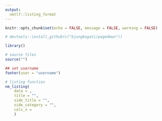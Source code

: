 ```yaml
---
output:
  nmtlf::listing_format
---
```


```r
knitr::opts_chunk$set(echo = FALSE, message = FALSE, warning = FALSE)
```

```r
# devtools::install_github(c("bjungbogati/pagedown"))

library()

# source files
source("") 
```


```r
## set username
footer(user = "username")

# listing function 
nm_listing(
    data = , 
    title = "", 
    side_title = "", 
    side_category = "", 
    cols_n = 
    )
```

<!-- <div class="pagebreak"></div>  Use package break if needed -->

